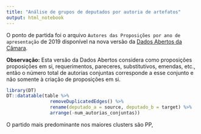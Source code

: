 ```yaml
---
title: "Análise de grupos de deputados por autoria de artefatos"
output: html_notebook
---
```


O ponto de partida foi o arquivo `Autores das Proposições por ano de apresentação` de 2019 disponível na nova versão da [Dados Abertos da Câmara](https://dadosabertos.camara.leg.br/swagger/api.html#staticfile). 

**Observação:** Esta versão da Dados Abertos considera como proposições proposições em si, requerimentos, pareceres, substitutivos, emendas, etc., então o número total de autorias conjuntas corresponde a esse conjunto e não somente à criação de proposições em si.


```r
library(DT)
DT::datatable(table %>% 
                removeDuplicatedEdges() %>% 
                rename(deputado_a = source, deputado_b = target) %>% 
                arrange(-num_autorias_conjuntas))
```

O partido mais predominante nos maiores clusters são PP, 